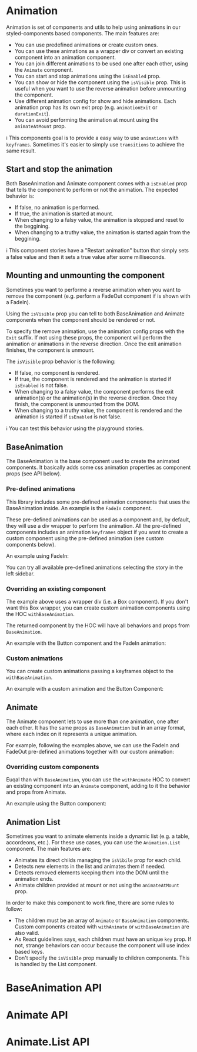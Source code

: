 


<Meta of={AnimationMeta} />



# Animation

Animation is set of components and utils to help using animations in our styled-components based components. The main features are:

- You can use predefined animations or create custom ones.
- You can use these animations as a wrapper div or convert an existing component into an animation component.
- You can join different animations to be used one after each other, using the `Animate` component.
- You can start and stop animations using the `isEnabled` prop.
- You can show or hide the component using the `isVisible` prop. This is useful when you want to use the reverse animation before unmounting the component.
- Use different animation config for show and hide animations. Each animation prop has its own exit prop (e.g. `animationExit` or `durationExit`).
- You can avoid performing the animation at mount using the `animateAtMount` prop.

ℹ️ This components goal is to provide a easy way to use `animations` with `keyframes`. Sometimes it's easier to simply use `transitions` to achieve the same result.

## Start and stop the animation

Both BaseAnimation and Animate component comes with a `isEnabled` prop that tells the component to perform or not the animation. The expected behavior is:

- If false, no animation is performed.
- If true, the animation is started at mount.
- When changing to a falsy value, the animation is stopped and reset to the beggining.
- When changing to a truthy value, the animation is started again from the beggining.

ℹ️ This component stories have a "Restart animation" button that simply sets a false value and then it sets a true value after some milliseconds.

## Mounting and unmounting the component

Sometimes you want to performe a reverse animation when you want to remove the component (e.g. perform a FadeOut component if is shown with a FadeIn).

Using the `isVisible` prop you can tell to both BaseAnimation and Animate components when the component should be rendered or not.

To specify the remove animation, use the animation config props with the `Exit` suffix. If not using these props, the component will perform the animation or animations in the reverse direction. Once the exit animation finishes, the component is unmount.

The `isVisible` prop behavior is the following:

- If false, no component is rendered.
- If true, the component is rendered and the animation is started if `isEnabled` is not false.
- When changing to a falsy value, the component performs the exit animation(s) or the animation(s) in the reverse direction. Once they finish, the component is unmounted from the DOM.
- When changing to a truthy value, the component is rendered and the animation is started if `isEnabled` is not false.

ℹ️ You can test this behavior using the playground stories.

## BaseAnimation

The BaseAnimation is the base component used to create the animated components. It basically adds some css animation properties as component props (see API below).

### Pre-defined animations

This library includes some pre-defined animation components that uses the BaseAnimation inside. An example is the `FadeIn` component.

These pre-defined animations can be used as a component and, by default, they will use a div wrapper to perform the animation.
All the pre-defined components includes an animation `keyframes` object if you want to create a custom component using the pre-defined animation (see custom components below).

An example using FadeIn:


<Canvas of={AnimationMeta.FadeIn} />

You can try all available pre-defined animations selecting the story in the left sidebar.


### Overriding an existing component

The example above uses a wrapper div (i.e. a Box component). If you don't want this Box wrapper, you can create custom animation components using the HOC `withBaseAnimation`.

The returned component by the HOC will have all behaviors and props from `BaseAnimation`.

An example with the Button component and the FadeIn animation:

<Canvas of={AnimationMeta.WithCustomComponent} />

### Custom animations

You can create custom animations passing a keyframes object to the `withBaseAnimation`.

An example with a custom animation and the Button Component:

<Canvas of={AnimationMeta.WithCustomAnimation} />

## Animate

The Animate component lets to use more than one animation, one after each other. It has the same props as `BaseAnimation` but in an array format, where each index on it represents a unique animation.

For example, following the examples above, we can use the FadeIn and FadeOut pre-defined animations together with our custom animation:

<Canvas of={AnimationMeta.WithMultipleAnimations} />

### Overriding custom components

Euqal than with `BaseAnimation`, you can use the `withAnimate` HOC to convert an existing component into an `Animate` component, adding to it the behavior and props from Animate.

An example using the Button component:

<Canvas of={AnimationMeta.WithExistingComponentWithMultipleAnimations} />

## Animation List

Sometimes you want to animate elements inside a dynamic list (e.g. a table, accordeons, etc.). For these use cases, you can use the `Animation.List` component. The main features are:

- Animates its direct childs managing the `isVibile` prop for each child.
- Detects new elements in the list and animates them if needed.
- Detects removed elements keeping them into the DOM until the animation ends.
- Animate children provided at mount or not using the `animateAtMount` prop.

In order to make this component to work fine, there are some rules to follow:

- The children must be an array of `Animate` or `BaseAnimation` components. Custom components created with `withAnimate` or `withBaseAnimation` are also valid.
- As React guidelines says, each children must have an unique `key` prop. If not, strange behaviors can occur because the component will use index based keys.
- Don't specify the `isVisible` prop manually to children components. This is handled by the List component.

<Canvas of={AnimationMeta.AnimationList} />

# BaseAnimation API

<ArgTypes of={Animation.BaseAnimation} />

# Animate API

<ArgTypes of={Animation.Animate} />

# Animate.List API

<ArgTypes of={Animation.List} />
